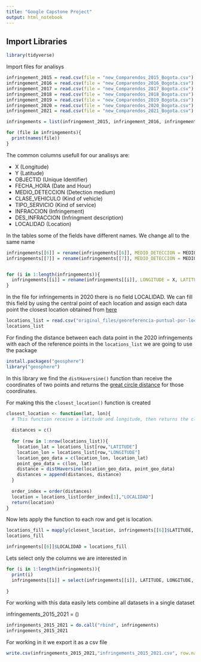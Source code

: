 ```yaml
---
title: "Google Capstone Project"
output: html_notebook
---
```


## Import Libraries 

```r
library(tidyverse)
```


Import files for analisys


```r
infringement_2015 = read.csv(file = "new_Comparendos_2015_Bogota.csv")
infringement_2016 = read.csv(file = "new_Comparendos_2016_Bogota.csv")
infringement_2017 = read.csv(file = "new_Comparendos_2017_Bogota.csv")
infringement_2018 = read.csv(file = "new_Comparendos_2018_Bogota.csv")
infringement_2019 = read.csv(file = "new_Comparendos_2019_Bogota.csv")
infringement_2020 = read.csv(file = "new_Comparendos_2020_Bogota.csv")
infringement_2021 = read.csv(file = "new_Comparendos_2021_Bogota.csv")

infringements = list(infringement_2015, infringement_2016, infringement_2017, infringement_2018, infringement_2019, infringement_2020, infringement_2021)
```

```r
for (file in infringements){
  print(names(file))
}
```
The common columns usefull for our analisys are:

- X (Longitude)
- Y (Latitude)
- OBJECTID (Unique Identifier)
- FECHA_HORA (Date and Hour)
- MEDIO_DETECCION (Detection medium)
- CLASE_VEHICULO (Kind of vehicle)
- TIPO_SERVICIO (Kind of service)
- INFRACCION (Infringement)
- DES_INFRACCION (Infringment description)
- LOCALIDAD (Location)

In the tables some of the fields have different names. We change all to the same name

```r
infringements[[6]] = rename(infringements[[6]], MEDIO_DETECCION = MEDIO_DETE, CLASE_VEHICULO = CLASE_VEHI, TIPO_SERVICIO = TIPO_SERVI, DES_INFRACCION = DES_INFRAC)
infringements[[7]] = rename(infringements[[7]], MEDIO_DETECCION = MEDIO_DETE, CLASE_VEHICULO = CLASE_VEHI, TIPO_SERVICIO = TIPO_SERVI, DES_INFRACCION = DES_INFRAC)


for (i in 1:length(infringements)){
  infringements[[i]] = rename(infringements[[i]], LONGITUDE = X, LATITUDE = Y)
}
```


In the file for infringements in 2020 there is no field LOCALIDAD. We can fill this field by using the central point of each location and assign each data point the closest location obtained from [here](https://bogota-laburbano.opendatasoft.com/explore/dataset/georeferencia-puntual-por-localidad/table/?flg=es)


```r
locations_list = read.csv("original_files/georeferencia-puntual-por-localidad.csv", sep = ";", encoding = "latin1")
locations_list
```

For finding the distance between each data point in the 2020 infringements with each of the reference points in the `locations_list` we are going to use the package

```r
install.packages("geosphere")
library("geosphere")     
```

In this library we find the `distHaversine()` function than receive the coordinates of two points and returns the [great circle distance](https://en.wikipedia.org/wiki/Great-circle_distance) for those coordinates.

For making this the `closest_location()` function is created

```r
closest_location <- function(lat, lon){
  # This function receive a latitude and longitude, then returns the closes location (LOCALIDAD) to that geographical point
  
  distances = c()
  
  for (row in 1:nrow(locations_list)){
    location_lat = locations_list[row,"LATITUDE"]
    location_lon = locations_list[row,"LONGITUDE"]
    location_geo_data = c(location_lon, location_lat)
    point_geo_data = c(lon, lat)
    distance = distHaversine(location_geo_data, point_geo_data)
    distances = append(distances, distance)
  }
  
  order_index = order(distances)
  location = locations_list[order_index[1],"LOCALIDAD"]
  return(location)
}
```

Now lets apply the function to each row and get is location.

```r
locations_fill = mapply(closest_location, infringements[[6]]$LATITUDE, infringements[[6]]$LONGITUDE)
locations_fill
```

```r
infringements[[6]]$LOCALIDAD = locations_fill
```


Lets select only the columns we are interested in

```r
for (i in 1:length(infringements)){
  print(i)
  infringements[[i]] = select(infringements[[i]], LATITUDE, LONGITUDE, OBJECTID, FECHA_HORA, MEDIO_DETECCION, CLASE_VEHICULO, TIPO_SERVICIO, INFRACCION, DES_INFRACCION, LOCALIDAD)
  
}

```

For working with this data easily lets combine all datasets in a single dataset

infringements_2015_2021 = ()


```r
infringements_2015_2021 = do.call("rbind", infringements)
infringements_2015_2021
```

For working in it we export it as a csv file

```r
write.csv(infringements_2015_2021,"infringements_2015_2021.csv", row.names = FALSE)

```






